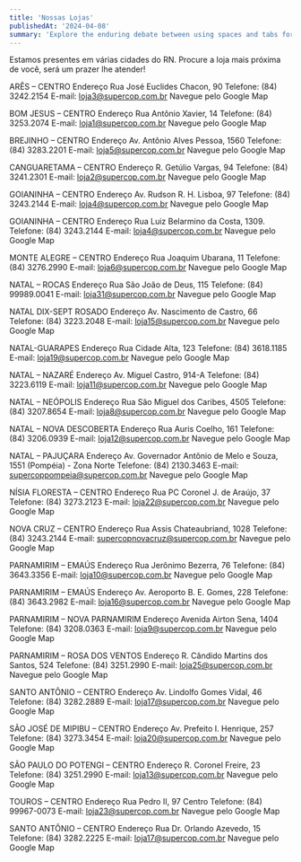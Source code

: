 ```yaml
---
title: 'Nossas Lojas'
publishedAt: '2024-04-08'
summary: 'Explore the enduring debate between using spaces and tabs for code indentation, and why this choice matters more than you might think.'
---
```


Estamos presentes em várias cidades do RN.
Procure a loja mais próxima de você, será um prazer lhe atender!

ARÊS – CENTRO
 Endereço Rua José Euclides Chacon, 90
 Telefone: (84) 3242.2154
 E-mail: loja3@supercop.com.br
 Navegue pelo Google Map

BOM JESUS – CENTRO
 Endereço Rua Antônio Xavier, 14
 Telefone: (84) 3253.2074
 E-mail: loja1@supercop.com.br
 Navegue pelo Google Map

BREJINHO – CENTRO
 Endereço Av. Antônio Alves Pessoa, 1560
 Telefone: (84) 3283.2201
 E-mail: loja5@supercop.com.br
 Navegue pelo Google Map

CANGUARETAMA – CENTRO
 Endereço R. Getúlio Vargas, 94
 Telefone: (84) 3241.2301
 E-mail: loja2@supercop.com.br
 Navegue pelo Google Map

GOIANINHA – CENTRO
 Endereço Av. Rudson R. H. Lisboa, 97
 Telefone: (84) 3243.2144
 E-mail: loja4@supercop.com.br
 Navegue pelo Google Map

GOIANINHA – CENTRO
 Endereço Rua Luiz Belarmino da Costa, 1309.
 Telefone: (84) 3243.2144
 E-mail: loja4@supercop.com.br
 Navegue pelo Google Map

MONTE ALEGRE – CENTRO
 Endereço Rua Joaquim Ubarana, 11
 Telefone: (84) 3276.2990
 E-mail: loja6@supercop.com.br
 Navegue pelo Google Map

NATAL – ROCAS
 Endereço Rua São João de Deus, 115
 Telefone: (84) 99989.0041
 E-mail: loja31@supercop.com.br
 Navegue pelo Google Map

NATAL DIX-SEPT ROSADO
 Endereço Av. Nascimento de Castro, 66
 Telefone: (84) 3223.2048
 E-mail: loja15@supercop.com.br
 Navegue pelo Google Map

NATAL-GUARAPES
 Endereço Rua Cidade Alta, 123
 Telefone: (84) 3618.1185
 E-mail: loja19@supercop.com.br
 Navegue pelo Google Map

NATAL – NAZARÉ
 Endereço Av. Miguel Castro, 914-A
 Telefone: (84) 3223.6119
 E-mail: loja11@supercop.com.br
 Navegue pelo Google Map

NATAL – NEÓPOLIS
 Endereço Rua São Miguel dos Caribes, 4505
 Telefone: (84) 3207.8654
 E-mail: loja8@supercop.com.br
 Navegue pelo Google Map

NATAL – NOVA DESCOBERTA
 Endereço Rua Auris Coelho, 161
 Telefone: (84) 3206.0939
 E-mail: loja12@supercop.com.br
 Navegue pelo Google Map

NATAL – PAJUÇARA
 Endereço Av. Governador Antônio de Melo e Souza, 1551 (Pompéia) - Zona Norte
 Telefone: (84) 2130.3463
 E-mail: supercoppompeia@supercop.com.br
 Navegue pelo Google Map

NÍSIA FLORESTA – CENTRO
 Endereço Rua PC Coronel J. de Araújo, 37
 Telefone: (84) 3273.2123
 E-mail: loja22@supercop.com.br
 Navegue pelo Google Map

NOVA CRUZ – CENTRO
 Endereço Rua Assis Chateaubriand, 1028
 Telefone: (84) 3243.2144
 E-mail: supercopnovacruz@supercop.com.br
 Navegue pelo Google Map

PARNAMIRIM – EMAÚS
 Endereço Rua Jerônimo Bezerra, 76
 Telefone: (84) 3643.3356
 E-mail: loja10@supercop.com.br
 Navegue pelo Google Map

PARNAMIRIM – EMAÚS
 Endereço Av. Aeroporto B. E. Gomes, 228
 Telefone: (84) 3643.2982
 E-mail: loja16@supercop.com.br
 Navegue pelo Google Map

PARNAMIRIM – NOVA PARNAMIRIM
 Endereço Avenida Airton Sena, 1404
 Telefone: (84) 3208.0363
 E-mail: loja9@supercop.com.br
 Navegue pelo Google Map

PARNAMIRIM – ROSA DOS VENTOS
 Endereço R. Cândido Martins dos Santos, 524
 Telefone: (84) 3251.2990
 E-mail: loja25@supercop.com.br
 Navegue pelo Google Map

SANTO ANTÔNIO – CENTRO
 Endereço Av. Lindolfo Gomes Vidal, 46
 Telefone: (84) 3282.2889
 E-mail: loja17@supercop.com.br
 Navegue pelo Google Map

SÃO JOSÉ DE MIPIBU – CENTRO
 Endereço Av. Prefeito I. Henrique, 257
 Telefone: (84) 3273.3454
 E-mail: loja20@supercop.com.br
 Navegue pelo Google Map

SÃO PAULO DO POTENGI – CENTRO
 Endereço R. Coronel Freire, 23
 Telefone: (84) 3251.2990
 E-mail: loja13@supercop.com.br
 Navegue pelo Google Map

TOUROS – CENTRO
 Endereço Rua Pedro II, 97 Centro
 Telefone: (84) 99967-0073
 E-mail: loja23@supercop.com.br
 Navegue pelo Google Map

SANTO ANTÔNIO – CENTRO
 Endereço Rua Dr. Orlando Azevedo, 15
 Telefone: (84) 3282.2225
 E-mail: loja17@supercop.com.br
 Navegue pelo Google Map